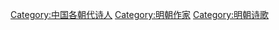 [[Category:中国各朝代诗人|Category:中国各朝代诗人]]
[[Category:明朝作家|Category:明朝作家]]
[[Category:明朝诗歌|Category:明朝诗歌]]